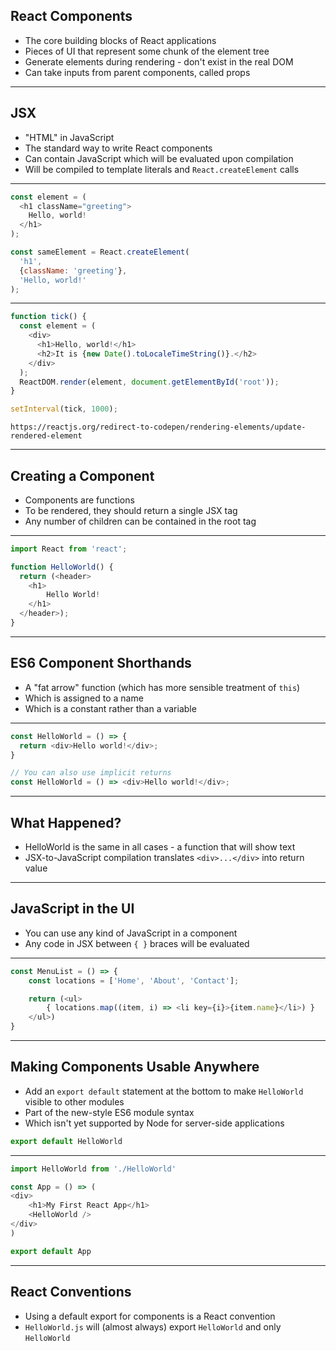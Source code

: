 
## React Components

- The core building blocks of React applications
- Pieces of UI that represent some chunk of the element tree
- Generate elements during rendering - don't exist in the real DOM
- Can take inputs from parent components, called props

---

## JSX

- "HTML" in JavaScript
- The standard way to write React components
- Can contain JavaScript which will be evaluated upon compilation
- Will be compiled to template literals and `React.createElement` calls

---


```javascript JSX Example
const element = (
  <h1 className="greeting">
    Hello, world!
  </h1>
);

const sameElement = React.createElement(
  'h1',
  {className: 'greeting'},
  'Hello, world!'
);
```

---


```javascript JSX Will Be Interpreted
function tick() {
  const element = (
    <div>
      <h1>Hello, world!</h1>
      <h2>It is {new Date().toLocaleTimeString()}.</h2>
    </div>
  );
  ReactDOM.render(element, document.getElementById('root'));
}

setInterval(tick, 1000);
```

```notes
https://reactjs.org/redirect-to-codepen/rendering-elements/update-rendered-element
```

---

## Creating a Component

- Components are functions
- To be rendered, they should return a single JSX tag
- Any number of children can be contained in the root tag

---


```js
import React from 'react';

function HelloWorld() {
  return (<header>
    <h1>
        Hello World!
    </h1>
  </header>);
}
```
---

## ES6 Component Shorthands

- A "fat arrow" function (which has more sensible treatment of `this`)
- Which is assigned to a name
- Which is a constant rather than a variable

---


```js
const HelloWorld = () => {
  return <div>Hello world!</div>;
}

// You can also use implicit returns
const HelloWorld = () => <div>Hello world!</div>;
```

---

## What Happened?

- HelloWorld is the same in all cases - a function that will show text
- JSX-to-JavaScript compilation translates `<div>...</div>` into return value

---

## JavaScript in the UI

- You can use any kind of JavaScript in a component
- Any code in JSX between `{ }` braces will be evaluated

---


```js
const MenuList = () => {
    const locations = ['Home', 'About', 'Contact'];

    return (<ul>
        { locations.map((item, i) => <li key={i}>{item.name}</li>) }
    </ul>)
}
```

---

## Making Components Usable Anywhere

- Add an `export default` statement at the bottom to make `HelloWorld` visible to other modules
- Part of the new-style ES6 module syntax
- Which isn't yet supported by Node for server-side applications

```js
export default HelloWorld
```

---


```js Use Components Inside Components
import HelloWorld from './HelloWorld'

const App = () => (
<div>
    <h1>My First React App</h1>
    <HelloWorld />
</div>
)

export default App
```

---

## React Conventions

- Using a default export for components is a React convention
- `HelloWorld.js` will (almost always) export `HelloWorld` and only `HelloWorld`
